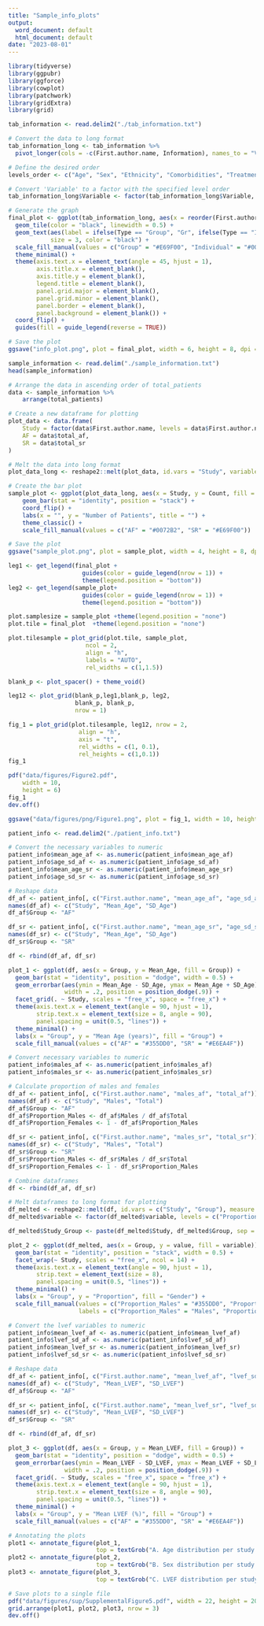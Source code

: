 ```yaml
---
title: "Sample_info_plots"
output:
  word_document: default
  html_document: default
date: "2023-08-01"
---
```


```r
library(tidyverse)
library(ggpubr)
library(ggforce)
library(cowplot)
library(patchwork) 
library(gridExtra)
library(grid)
```

```r
tab_information <- read.delim2("./tab_information.txt")

# Convert the data to long format
tab_information_long <- tab_information %>%
  pivot_longer(cols = -c(First.author.name, Information), names_to = "Variable", values_to = "Type")

# Define the desired order
levels_order <- c("Age", "Sex", "Ethnicity", "Comorbidities", "Treatment", "LVEF")

# Convert 'Variable' to a factor with the specified level order
tab_information_long$Variable <- factor(tab_information_long$Variable, levels = levels_order)

# Generate the graph
final_plot <- ggplot(tab_information_long, aes(x = reorder(First.author.name, First.author.name), y = Variable, fill = Type)) +
  geom_tile(color = "black", linewidth = 0.5) +
  geom_text(aes(label = ifelse(Type == "Group", "Gr", ifelse(Type == "Individual", "Ind", "NR"))), 
            size = 3, color = "black") +
  scale_fill_manual(values = c("Group" = "#E69F00", "Individual" = "#009E73", "NR" = "#999999")) +
  theme_minimal() +
  theme(axis.text.x = element_text(angle = 45, hjust = 1),
        axis.title.x = element_blank(),
        axis.title.y = element_blank(),
        legend.title = element_blank(),
        panel.grid.major = element_blank(),
        panel.grid.minor = element_blank(),
        panel.border = element_blank(),
        panel.background = element_blank()) +
  coord_flip() +
  guides(fill = guide_legend(reverse = TRUE))

# Save the plot
ggsave("info_plot.png", plot = final_plot, width = 6, height = 8, dpi = 600)
```

```r
sample_information <- read.delim("./sample_information.txt")
head(sample_information)

# Arrange the data in ascending order of total_patients
data <- sample_information %>%
    arrange(total_patients)

# Create a new dataframe for plotting
plot_data <- data.frame(
    Study = factor(data$First.author.name, levels = data$First.author.name),
    AF = data$total_af,
    SR = data$total_sr
)

# Melt the data into long format
plot_data_long <- reshape2::melt(plot_data, id.vars = "Study", variable.name = "Condition", value.name = "Count")

# Create the bar plot
sample_plot <- ggplot(plot_data_long, aes(x = Study, y = Count, fill = Condition)) +
    geom_bar(stat = "identity", position = "stack") +
    coord_flip() +
    labs(x = "", y = "Number of Patients", title = "") +
    theme_classic() +
    scale_fill_manual(values = c("AF" = "#0072B2", "SR" = "#E69F00"))

# Save the plot
ggsave("sample_plot.png", plot = sample_plot, width = 4, height = 8, dpi = 600)
```


```r
leg1 <- get_legend(final_plot + 
                     guides(color = guide_legend(nrow = 1)) +
                     theme(legend.position = "bottom"))
leg2 <- get_legend(sample_plot+ 
                     guides(color = guide_legend(nrow = 1)) +
                     theme(legend.position = "bottom"))

plot.samplesize = sample_plot +theme(legend.position = "none")
plot.tile = final_plot  +theme(legend.position = "none")

plot.tilesample = plot_grid(plot.tile, sample_plot,
                      ncol = 2,
                      align = "h",
                      labels = "AUTO", 
                      rel_widths = c(1,1.5))

blank_p <- plot_spacer() + theme_void()

leg12 <- plot_grid(blank_p,leg1,blank_p, leg2,
                   blank_p, blank_p,
                   nrow = 1)

fig_1 = plot_grid(plot.tilesample, leg12, nrow = 2,
                    align = "h",
                    axis = "t",
                    rel_widths = c(1, 0.1), 
                    rel_heights = c(1,0.1))
fig_1
```

```r
pdf("data/figures/Figure2.pdf",
    width = 10,
    height = 6)
fig_1
dev.off()

ggsave("data/figures/png/Figure1.png", plot = fig_1, width = 10, height = 6, dpi = 900)
```


```r
patient_info <- read.delim2("./patient_info.txt")

# Convert the necessary variables to numeric
patient_info$mean_age_af <- as.numeric(patient_info$mean_age_af)
patient_info$age_sd_af <- as.numeric(patient_info$age_sd_af)
patient_info$mean_age_sr <- as.numeric(patient_info$mean_age_sr)
patient_info$age_sd_sr <- as.numeric(patient_info$age_sd_sr)

# Reshape data
df_af <- patient_info[, c("First.author.name", "mean_age_af", "age_sd_af")]
names(df_af) <- c("Study", "Mean_Age", "SD_Age")
df_af$Group <- "AF"

df_sr <- patient_info[, c("First.author.name", "mean_age_sr", "age_sd_sr")]
names(df_sr) <- c("Study", "Mean_Age", "SD_Age")
df_sr$Group <- "SR"

df <- rbind(df_af, df_sr)
```

```r
plot_1 <- ggplot(df, aes(x = Group, y = Mean_Age, fill = Group)) +
  geom_bar(stat = "identity", position = "dodge", width = 0.5) +
  geom_errorbar(aes(ymin = Mean_Age - SD_Age, ymax = Mean_Age + SD_Age), 
                width = .2, position = position_dodge(.9)) +
  facet_grid(. ~ Study, scales = "free_x", space = "free_x") +
  theme(axis.text.x = element_text(angle = 90, hjust = 1), 
        strip.text.x = element_text(size = 8, angle = 90),
        panel.spacing = unit(0.5, "lines")) +
  theme_minimal() +
  labs(x = "Group", y = "Mean Age (years)", fill = "Group") +
  scale_fill_manual(values = c("AF" = "#355DD0", "SR" = "#E6EA4F"))
```


```r
# Convert necessary variables to numeric
patient_info$males_af <- as.numeric(patient_info$males_af)
patient_info$males_sr <- as.numeric(patient_info$males_sr)

# Calculate proportion of males and females
df_af <- patient_info[, c("First.author.name", "males_af", "total_af")]
names(df_af) <- c("Study", "Males", "Total")
df_af$Group <- "AF"
df_af$Proportion_Males <- df_af$Males / df_af$Total
df_af$Proportion_Females <- 1 - df_af$Proportion_Males

df_sr <- patient_info[, c("First.author.name", "males_sr", "total_sr")]
names(df_sr) <- c("Study", "Males", "Total")
df_sr$Group <- "SR"
df_sr$Proportion_Males <- df_sr$Males / df_sr$Total
df_sr$Proportion_Females <- 1 - df_sr$Proportion_Males

# Combine dataframes
df <- rbind(df_af, df_sr)

# Melt dataframes to long format for plotting
df_melted <- reshape2::melt(df, id.vars = c("Study", "Group"), measure.vars = c("Proportion_Males", "Proportion_Females"))
df_melted$variable <- factor(df_melted$variable, levels = c("Proportion_Males", "Proportion_Females"))

df_melted$Study_Group <- paste(df_melted$Study, df_melted$Group, sep = "-")
```

```r
plot_2 <- ggplot(df_melted, aes(x = Group, y = value, fill = variable)) +
  geom_bar(stat = "identity", position = "stack", width = 0.5) +
  facet_wrap(~ Study, scales = "free_x", ncol = 14) +
  theme(axis.text.x = element_text(angle = 90, hjust = 1), 
        strip.text = element_text(size = 8),
        panel.spacing = unit(0.5, "lines")) +
  theme_minimal() +
  labs(x = "Group", y = "Proportion", fill = "Gender") +
  scale_fill_manual(values = c("Proportion_Males" = "#355DD0", "Proportion_Females" = "#E6EA4F"),
                    labels = c("Proportion_Males" = "Males", "Proportion_Females" = "Females"))
```


```r
# Convert the lvef variables to numeric
patient_info$mean_lvef_af <- as.numeric(patient_info$mean_lvef_af)
patient_info$lvef_sd_af <- as.numeric(patient_info$lvef_sd_af)
patient_info$mean_lvef_sr <- as.numeric(patient_info$mean_lvef_sr)
patient_info$lvef_sd_sr <- as.numeric(patient_info$lvef_sd_sr)

# Reshape data
df_af <- patient_info[, c("First.author.name", "mean_lvef_af", "lvef_sd_af")]
names(df_af) <- c("Study", "Mean_LVEF", "SD_LVEF")
df_af$Group <- "AF"

df_sr <- patient_info[, c("First.author.name", "mean_lvef_sr", "lvef_sd_sr")]
names(df_sr) <- c("Study", "Mean_LVEF", "SD_LVEF")
df_sr$Group <- "SR"

df <- rbind(df_af, df_sr)
```

```r
plot_3 <- ggplot(df, aes(x = Group, y = Mean_LVEF, fill = Group)) +
  geom_bar(stat = "identity", position = "dodge", width = 0.5) +
  geom_errorbar(aes(ymin = Mean_LVEF - SD_LVEF, ymax = Mean_LVEF + SD_LVEF), 
                width = .2, position = position_dodge(.9)) +
  facet_grid(. ~ Study, scales = "free_x", space = "free_x") +
  theme(axis.text.x = element_text(angle = 90, hjust = 1), 
        strip.text.x = element_text(size = 8, angle = 90),
        panel.spacing = unit(0.5, "lines")) +
  theme_minimal() +
  labs(x = "Group", y = "Mean LVEF (%)", fill = "Group") +
  scale_fill_manual(values = c("AF" = "#355DD0", "SR" = "#E6EA4F"))
```

```r
# Annotating the plots
plot1 <- annotate_figure(plot_1, 
                         top = textGrob("A. Age distribution per study and study group", x = unit(0.05, "npc"), y = unit(0.80, "npc"), just=c("left", "top"), gp=gpar(fontsize=14, fontface="bold")))
plot2 <- annotate_figure(plot_2, 
                         top = textGrob("B. Sex distribution per study and study group", x = unit(0.05, "npc"), y = unit(0.80, "npc"), just=c("left", "top"), gp=gpar(fontsize=14, fontface="bold")))
plot3 <- annotate_figure(plot_3, 
                         top = textGrob("C. LVEF distribution per study and study group", x = unit(0.05, "npc"), y = unit(0.80, "npc"), just=c("left", "top"), gp=gpar(fontsize=14, fontface="bold")))

```


```r
# Save plots to a single file
pdf("data/figures/sup/SupplementalFigure5.pdf", width = 22, height = 20)
grid.arrange(plot1, plot2, plot3, nrow = 3)
dev.off()
```

